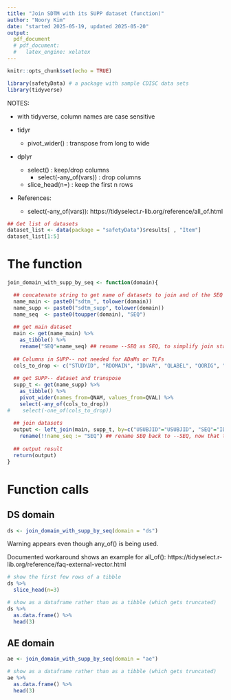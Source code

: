 ---
title: "Join SDTM with its SUPP dataset (function)"
author: "Noory Kim"
date: "started 2025-05-19, updated 2025-05-20"
output: 
  pdf_document
  # pdf_document:
  #   latex_engine: xelatex
---

```{r setup, include=FALSE}
knitr::opts_chunk$set(echo = TRUE)
```

```{r libraries, message=FALSE}
library(safetyData) # a package with sample CDISC data sets
library(tidyverse)
```

NOTES: 

- with tidyverse, column names are case sensitive

- tidyr
  - pivot_wider() : transpose from long to wide

- dplyr 
  - select() : keep/drop columns
    - select(-any_of(vars)) : drop columns
  - slice_head(n=) : keep the first n rows
  
- References: 
  - select(-any_of(vars)): https://tidyselect.r-lib.org/reference/all_of.html

```{r datasets_in_safetyData}
## Get list of datasets
dataset_list <- data(package = "safetyData")$results[ , "Item"]
dataset_list[1:5]
```

# The function
```{r function}
join_domain_with_supp_by_seq <- function(domain){

  ## concatenate string to get name of datasets to join and of the SEQ variable
  name_main <- paste0("sdtm_", tolower(domain))
  name_supp <- paste0("sdtm_supp", tolower(domain))
  name_seq  <- paste0(toupper(domain), "SEQ")
  
  ## get main dataset
  main <- get(name_main) %>% 
    as_tibble() %>% 
    rename("SEQ"=name_seq) ## rename --SEQ as SEQ, to simplify join statement below
  
  ## Columns in SUPP-- not needed for ADaMs or TLFs 
  cols_to_drop <- c("STUDYID", "RDOMAIN", "IDVAR", "QLABEL", "QORIG", "QEVAL")
  
  ## get SUPP-- dataset and transpose
  supp_t <- get(name_supp) %>% 
    as_tibble() %>% 
    pivot_wider(names_from=QNAM, values_from=QVAL) %>% 
    select(-any_of(cols_to_drop))
#    select(-one_of(cols_to_drop))
  
  ## join datasets 
  output <- left_join(main, supp_t, by=c("USUBJID"="USUBJID", "SEQ"="IDVARVAL")) %>% 
    rename(!!name_seq := "SEQ") ## rename SEQ back to --SEQ, now that the join is done
  
  ## output result
  return(output)
}
```

# Function calls

## DS domain
```{r ds, message=FALSE}
ds <- join_domain_with_supp_by_seq(domain = "ds")
```

Warning appears even though any_of() is being used.

Documented workaround shows an example for all_of(): 
https://tidyselect.r-lib.org/reference/faq-external-vector.html

```{r ds_tibble_slice_head}
# show the first few rows of a tibble
ds %>% 
  slice_head(n=3)
```

```{r ds_dataframe_head}
# show as a dataframe rather than as a tibble (which gets truncated)
ds %>% 
  as.data.frame() %>% 
  head(3)
```

## AE domain
```{r ae}
ae <- join_domain_with_supp_by_seq(domain = "ae")

# show as a dataframe rather than as a tibble (which gets truncated)
ae %>% 
  as.data.frame() %>% 
  head(3)
```
